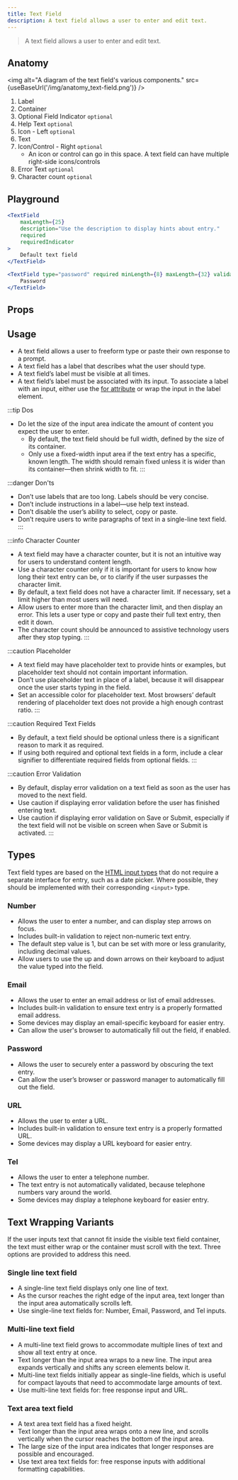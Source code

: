 ```yaml
---
title: Text Field
description: A text field allows a user to enter and edit text.
---
```


> A text field allows a user to enter and edit text.

## Anatomy

<img
	alt="A diagram of the text field's various components."
	src={useBaseUrl('/img/anatomy_text-field.png')}
/>

1. Label
2. Container
3. Optional Field Indicator `optional`
4. Help Text `optional`
5. Icon - Left `optional`
6. Text
7. Icon/Control - Right `optional`
    - An icon or control can go in this space. A text field can have multiple right-side icons/controls
8. Error Text `optional`
9. Character count `optional`

## Playground

```jsx live
<TextField
	maxLength={25}
	description="Use the description to display hints about entry."
	required
	requiredIndicator
>
	Default text field
</TextField>
```

```jsx live
<TextField type="password" required minLength={8} maxLength={32} validateOnChange>
    Password
</TextField>
```

## Props

<PropsTable from={TextField} />

## Usage

- A text field allows a user to freeform type or paste their own response to a prompt.
- A text field has a label that describes what the user should type.
- A text field’s label must be visible at all times.
- A text field’s label must be associated with its input. To associate a label with an input, either use the [for attribute](https://developer.mozilla.org/en-US/docs/Web/HTML/Element/label#attr-for) or wrap the input in the label element.

:::tip Dos
- Do let the size of the input area indicate the amount of content you expect the user to enter.
    - By default, the text field should be full width, defined by the size of its container.
    - Only use a fixed-width input area if the text entry has a specific, known length. The width should remain fixed unless it is wider than its container&mdash;then shrink width to fit.
:::

:::danger Don'ts
- Don’t use labels that are too long. Labels should be very concise.
- Don’t include instructions in a label&mdash;use help text instead.
- Don’t disable the user’s ability to select, copy or paste.
- Don’t require users to write paragraphs of text in a single-line text field.
:::

:::info Character Counter
- A text field may have a character counter, but it is not an intuitive way for users to understand content length.
- Use a character counter only if it is important for users to know how long their text entry can be, or to clarify if the user surpasses the character limit.
- By default, a text field does not have a character limit. If necessary, set a limit higher than most users will need.
- Allow users to enter more than the character limit, and then display an error. This lets a user type or copy and paste their full text entry, then edit it down.
- The character count should be announced to assistive technology users after they stop typing.
:::

:::caution Placeholder
- A text field may have placeholder text to provide hints or examples, but placeholder text should not contain important information.
- Don’t use placeholder text in place of a label, because it will disappear once the user starts typing in the field.
- Set an accessible color for placeholder text. Most browsers’ default rendering of placeholder text does not provide a high enough contrast ratio.
:::

:::caution Required Text Fields
- By default, a text field should be optional unless there is a significant reason to mark it as required.
- If using both required and optional text fields in a form, include a clear signifier to differentiate required fields from optional fields.
:::

:::caution Error Validation
- By default, display error validation on a text field as soon as the user has moved to the next field.
- Use caution if displaying error validation before the user has finished entering text.
- Use caution if displaying error validation on Save or Submit, especially if the text field will not be visible on screen when Save or Submit is activated.
:::

## Types

Text field types are based on the [HTML input types](https://developer.mozilla.org/en-US/docs/Web/HTML/Element/input) that do not require a separate interface for entry, such as a date picker.
Where possible, they should be implemented with their corresponding `<input>` type.

### Number

- Allows the user to enter a number, and can display step arrows on focus.
- Includes built-in validation to reject non-numeric text entry.
- The default step value is 1, but can be set with more or less granularity, including decimal values.
- Allow users to use the up and down arrows on their keyboard to adjust the value typed into the field.

### Email

- Allows the user to enter an email address or list of email addresses.
- Includes built-in validation to ensure text entry is a properly formatted email address.
- Some devices may display an email-specific keyboard for easier entry.
- Can allow the user's browser to automatically fill out the field, if enabled.

### Password

- Allows the user to securely enter a password by obscuring the text entry.
- Can allow the user’s browser or password manager to automatically fill out the field.

### URL

- Allows the user to enter a URL.
- Includes built-in validation to ensure text entry is a properly formatted URL.
- Some devices may display a URL keyboard for easier entry.

### Tel

- Allows the user to enter a telephone number.
- The text entry is not automatically validated, because telephone numbers vary around the world.
- Some devices may display a telephone keyboard for easier entry.

## Text Wrapping Variants

If the user inputs text that cannot fit inside the visible text field container, the text must either wrap or the container must scroll with the text.
Three options are provided to address this need.

### Single line text field

- A single-line text field displays only one line of text.
- As the cursor reaches the right edge of the input area, text longer than the input area automatically scrolls left.
- Use single-line text fields for: Number, Email, Password, and Tel inputs.

### Multi-line text field

- A multi-line text field grows to accommodate multiple lines of text and show all text entry at once.
- Text longer than the input area wraps to a new line. The input area expands vertically and shifts any screen elements below it.
- Multi-line text fields initially appear as single-line fields, which is useful for compact layouts that need to accommodate large amounts of text.
- Use multi-line text fields for: free response input and URL.

### Text area text field

- A text area text field has a fixed height.
- Text longer than the input area wraps onto a new line, and scrolls vertically when the cursor reaches the bottom of the input area.
- The large size of the input area indicates that longer responses are possible and encouraged.
- Use text area text fields for: free response inputs with additional formatting capabilities.
